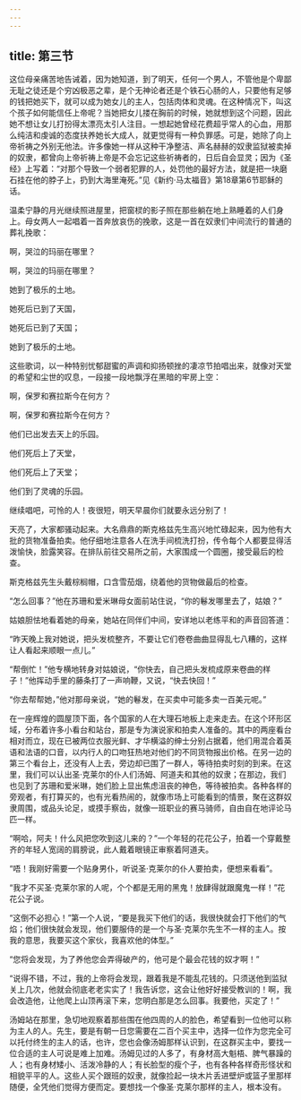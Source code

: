 ```yaml
---
---
---
```

title: 第三节
---




这位母亲痛苦地告诫着，因为她知道，到了明天，任何一个男人，不管他是个卑鄙无耻之徒还是个穷凶极恶之辈，是个无神论者还是个铁石心肠的人，只要他有足够的钱把她买下，就可以成为她女儿的主人，包括肉体和灵魂。在这种情况下，叫这个孩子如何能信任上帝呢？当她把女儿搂在胸前的时候，她就想到这个问题，因此她不想让女儿打扮得太漂亮太引人注目。一想起她曾经花费超乎常人的心血，用那么纯洁和虔诚的态度扶养她长大成人，就更觉得有一种负罪感。可是，她除了向上帝祈祷之外别无他法。许多像她一样从这种干净整洁、声名赫赫的奴隶监狱被卖掉的奴隶，都曾向上帝祈祷上帝是不会忘记这些祈祷者的，日后自会显灵；因为《圣经》上写着：“对那个导致一个弱者犯罪的人，处罚他的最好方法，就是把一块磨石挂在他的脖子上，扔到大海里淹死。”见《新约·马太福音》第18章第6节耶稣的话。

温柔宁静的月光继续照进屋里，把窗棂的影子照在那些躺在地上熟睡着的人们身上。母女两人一起唱着一首奔放哀伤的挽歌，这是一首在奴隶们中间流行的普通的葬礼挽歌：

啊，哭泣的玛丽在哪里？

啊，哭泣的玛丽在哪里？

她到了极乐的土地。

她死后已到了天国，

她死后已到了天国；

她到了极乐的土地。

这些歌词，以一种特别忧郁甜蜜的声调和抑扬顿挫的凄凉节拍唱出来，就像对天堂的希望和尘世的叹息，一段接一段地飘浮在黑暗的牢房上空：

啊，保罗和赛拉斯今在何方？

啊，保罗和赛拉斯今在何方？

他们已出发去天上的乐园。

他们死后上了天堂，

他们死后上了天堂；

他们到了灵魂的乐园。

继续唱吧，可怜的人！夜很短，明天早晨你们就要永远分别了！

天亮了，大家都骚动起来。大名鼎鼎的斯克格兹先生高兴地忙碌起来，因为他有大批的货物准备拍卖。他仔细地注意各人在洗手间梳洗打扮，传令每个人都要显得活泼愉快，脸露笑容。在排队前往交易所之前，大家围成一个圆圈，接受最后的检查。

斯克格兹先生头戴棕榈帽，口含雪茄烟，绕着他的货物做最后的检查。

“怎么回事？”他在苏珊和爱米琳母女面前站住说，“你的鬈发哪里去了，姑娘？”

姑娘胆怯地看着她的母亲，她站在同伴们中间，安详地以老练平和的声音回答道：

“昨天晚上我对她说，把头发梳整齐，不要让它们卷卷曲曲显得乱七八糟的，这样让人看起来顺眼一点儿。”

“帮倒忙！”他专横地转身对姑娘说，“你快去，自己把头发梳成原来卷曲的样子！”他挥动手里的藤条打了一声响鞭，又说，“快去快回！”

“你去帮帮她，”他对那母亲说，“她的鬈发，在买卖中可能多卖一百美元呢。”

在一座辉煌的圆屋顶下面，各个国家的人在大理石地板上走来走去。在这个环形区域，分布着许多小看台和站台，那是专为演说家和拍卖人准备的。其中的两座看台相对而立，现在已被两位衣服光鲜、才华横溢的绅士分别占据着，他们用混合着英语和法语的口音，以内行人的口吻狂热地对他们的不同货物报出价格。在另一边的第三个看台上，还没有人上去，旁边却已围了一群人，等待拍卖时刻的到来。在这里，我们可以认出圣·克莱尔的仆人们汤姆、阿道夫和其他的奴隶；在那边，我们也见到了苏珊和爱米琳，她们脸上显出焦虑沮丧的神色，等待被拍卖。各种各样的旁观者，有打算买的，也有光看热闹的，就像市场上可能看到的情景，聚在这群奴隶周围，或品头论足，或摸手察齿，就像一班职业的赛马骑师，自由自在地评论马匹一样。

“啊哈，阿夫！什么风把您吹到这儿来的？”一个年轻的花花公子，拍着一个穿戴整齐的年轻人宽阔的肩膀说，此人戴着眼镜正审察着阿道夫。

“唔！我刚好需要一个贴身男仆，听说圣·克莱尔的仆人要拍卖，便想来看看”。

“我才不买圣·克莱尔家的人呢，个个都是无用的黑鬼！放肆得就跟魔鬼一样！”花花公子说。

“这倒不必担心！”第一个人说，“要是我买下他们的话，我很快就会打下他们的气焰；他们很快就会发现，他们要服侍的是一个与圣·克莱尔先生不一样的主人。按我的意思，我要买这个家伙，我喜欢他的体型。”

“您将会发现，为了养他您会弄得破产的，他可是个最会花钱的奴才啊！”

“说得不错，不过，我的上帝将会发现，跟着我是不能乱花钱的。只须送他到监狱关上几次，他就会彻底老老实实了！我告诉您，这会让他好好接受教训的！啊，我会改造他，让他爬上山顶再滚下来，您明白那是怎么回事。我要他，买定了！”

汤姆站在那里，急切地观察着那些围在他四周的人的脸色，希望看到一位他可以称为主人的人。先生，要是有朝一日您需要在二百个买主中，选择一位作为您完全可以托付终生的主人的话，也许，您也会像汤姆那样认识到，在这群买主中，要找一位合适的主人可说是难上加难。汤姆见过的人多了，有身材高大魁梧、脾气暴躁的人；也有身材矮小、活泼冷静的人；有长脸型的瘦个子，也有各种各样奇形怪状和相貌平平的人。这些人买个跟班的奴隶，就像捡起一块木片丢进壁炉或篮子里那样随便，全凭他们觉得方便而定。要想找一个像圣·克莱尔那样的主人，根本没有。